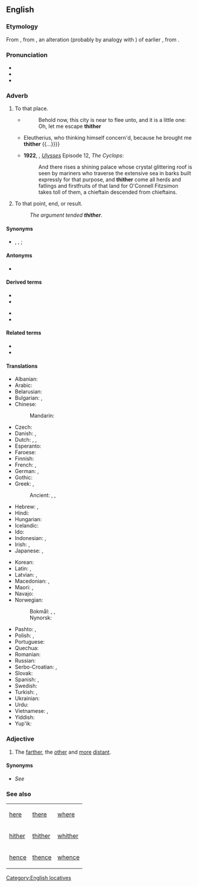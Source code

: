 ==English==

===Etymology===
From {{inh|en|enm|thider}}, from {{inh|en|ang|þider}}, an alteration (probably by analogy with {{m|ang|hider||hither}}) of earlier {{m|ang|þæder|t=to there, to that place}}, from {{inh|en|gem-pro|*þadrê}}.

===Pronunciation===
* {{IPA|en|/ˈðɪðəɹ/|/ˈθɪðəɹ/}}
* {{audio|en|en-us-thither.ogg|Audio (US)}}
* {{rhymes|en|ɪðə(r)}}

===Adverb===
{{en-adv|-}}

# {{lb|en|chiefly|literary|_|or|_|legal|dated}} To that place.
#* {{RQ:KJV|Genesis|19|20}}
#*: Behold now, this city is near to flee unto, and it is a little one: Oh, let me escape '''thither'''
#* {{quote-text|en|year=1661|author={{w|Robert Boyle}}|title=[[s:Sceptical Chymist|The Sceptical Chymist]]|page=9|passage={{...}} Eleutherius, who thinking himself concern'd, because he brought me '''thither''' {{...}}}}
#* '''1922''', {{w|James Joyce}}, ''[[w:Ulysses (novel)|Ulysses]]'' Episode 12, ''The Cyclops'':
#*: And there rises a shining palace whose crystal glittering roof is seen by mariners who traverse the extensive sea in barks built expressly for that purpose, and '''thither''' come all herds and fatlings and firstfruits of that land for O'Connell Fitzsimon takes toll of them, a chieftain descended from chieftains.
# {{lb|en|dated}} To that point, end, or result.
#: ''The argument tended '''thither'''.''

====Synonyms====
* {{l|en|there}}, {{l|en|over there}}, {{l|en|away there}}; {{l|en|yonder}} {{q|archaic or dialect}}

====Antonyms====
* {{l|en|thence}}

====Derived terms====
{{rel-top4|Terms derived from thither}}
* {{l|en|hither and thither}}
* {{l|en|hither, thither and yon}}
{{rel-mid}}
* {{l|en|thitherto}}
* {{l|en|thitherward}}
{{rel-bottom}}

====Related terms====
* {{l|en|hither}}
* {{l|en|whither}}

====Translations====
{{trans-top|to that place}}
* Albanian: {{t+|sq|andej}}
* Arabic: {{t|ar|إِلَى هُنَاك}}
* Belarusian: {{t|be|туды́}}
* Bulgarian: {{t|bg|натам}}, {{t|bg|нататък}}
* Chinese:
*: Mandarin: {{t|cmn|到那里|tr=dào nàlǐ|sc=Hani}}
* Czech: {{t+|cs|tam}}
* Danish: {{t|da|did}}, {{t|da|derhen}}
* Dutch: {{t+|nl|daarheen}}, {{t+|nl|aldaar}}, {{t+|nl|derwaarts}}
* Esperanto: {{t+|eo|tien}}
* Faroese: {{t|fo|hagar}}
* Finnish: {{t+|fi|sinne}}
* French: {{t+|fr|là}}, {{t+|fr|d'ici là}}
* German: {{t+|de|dorthin}}, {{t+|de|dahin}}
* Gothic: {{t|got|𐌾𐌰𐌹𐌽𐌳}}
* Greek: {{t|el|προς τα εκεί}}, {{t|el|εκείσε}}
*: Ancient: {{t|grc|ἐκεῖσε}}, {{t|grc|ἔνθα}}, {{t|grc|ἐκεῖ}} {{qualifier|Koine}}
* Hebrew: {{t+|he|שמה|tr=sháma}}, {{t+|he|לשם|tr=l'shám}}
* Hindi: {{t+|hi|उधर}}
* Hungarian: {{t+|hu|oda}}
* Icelandic: {{t+|is|þangað}}
* Ido: {{t+|io|adibe}}
* Indonesian: {{qualifier|less distant}} {{t|id|ke situ}}, {{qualifier|more distant}} {{t+|id|ke sana}}
* Irish: {{t|ga|sall}}, {{t|ga|anonn}}
* Japanese: {{t+|ja|そこ|tr=soko e|alt=そこへ}}, {{t+|ja|あそこ|tr=asoko e|alt=あそこへ}}
{{trans-mid}}
* Korean: {{t+|ko|저쪽|tr=jeojjok-euro|alt=저쪽으로}}
* Latin: {{t|la|illūc}}, {{t+|la|eodem}}
* Latvian: {{t|lv|tur}}, {{t|lv|turp}}
* Macedonian: {{t|mk|таму}}, {{t|mk|натаму}}
* Maori: {{t|mi|ki reira}}, {{t|mi|atu}}
* Navajo: {{t|nv|ákǫ́ǫ́}}
* Norwegian:
*: Bokmål: {{t+|nb|dit}}, {{t|nb|dit hen}}, {{t|nb|ditover}}
*: Nynorsk: {{t|nn|dit}}
* Pashto: {{t+|ps|هلته|tr=halta}}, {{t|ps|هورې|tr=hure}}
* Polish: {{t+|pl|tam}}, {{t|pl|dotamtąd}}
* Portuguese: {{t|pt|[[para]] [[lá]]}}
* Quechua: {{t|qu|jaqayman}} {{qualifier|illative}}
* Romanian: {{t+|ro|încolo}}
* Russian: {{t+|ru|туда́}}
* Serbo-Croatian: {{t+|sh|tamo}}, {{t+|sh|onamo}}
* Slovak: {{t|sk|tam}}
* Spanish: {{t|es|por allí}}, {{t|es|hacia allá}}
* Swedish: {{t+|sv|dit}}
* Turkish: {{qualifier|less distant}} {{t|tr|şuraya}}, {{qualifier|more distant}} {{t+|tr|oraya}}
* Ukrainian: {{t|uk|туди́}}
* Urdu: {{t|ur|ادهر|tr=udhar}}
* Vietnamese: {{t|vi|đằng kia}}, {{t|vi|đằng kia}}
* Yiddish: {{t|yi|אַהין}}
* Yup'ik: {{t|esu|yaatmun}}
{{trans-bottom}}

===Adjective===
{{en-adj|-}}

# {{lb|en|archaic}} The [[farther]], the [[other]] and [[more]] [[distant]].
#: {{ux|en|the '''thither''' side of life, that is to say, afterlife}}

====Synonyms====
* ''See'' {{l|en|farther}}

===See also===
{| class="wikitable"
| [[here]]
| [[there]]
| [[where]]
|-
| [[hither]]
| [[thither]]
| [[whither]]
|-
| [[hence]]
| [[thence]]
| [[whence]]
|}
[[Category:English locatives]]